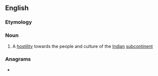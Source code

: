 ==English==

===Etymology===
{{affix|en|Indo-|-phobia}}

===Noun===
{{wikipedia}}
{{en-noun|-}}

# A [[hostility]] towards the people and culture of the [[Indian]] [[subcontinent]]

===Anagrams===
* {{anagrams|en|dinophobia}}